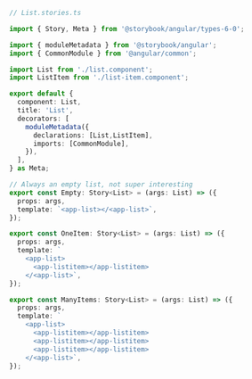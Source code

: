 ```ts
// List.stories.ts

import { Story, Meta } from '@storybook/angular/types-6-0';

import { moduleMetadata } from '@storybook/angular';
import { CommonModule } from '@angular/common';

import List from './list.component';
import ListItem from './list-item.component';

export default {
  component: List,
  title: 'List',
  decorators: [
    moduleMetadata({
      declarations: [List,ListItem],
      imports: [CommonModule],
    }),
  ],
} as Meta;

// Always an empty list, not super interesting
export const Empty: Story<List> = (args: List) => ({
  props: args,
  template: `<app-list></<app-list>`,
});

export const OneItem: Story<List> = (args: List) => ({
  props: args,
  template: `
    <app-list>
      <app-listitem></app-listitem>
    </<app-list>`,
});

export const ManyItems: Story<List> = (args: List) => ({
  props: args,
  template: `
    <app-list>
      <app-listitem></app-listitem>
      <app-listitem></app-listitem>
      <app-listitem></app-listitem>
    </<app-list>`,
});
```
